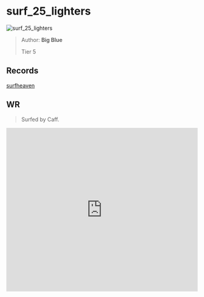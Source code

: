 
# surf_25_lighters

![surf_25_lighters](https://raw.githubusercontent.com/Sayt123/SurfMapPics/Maps-and-bonuses/csgo/surf_25_lighters.jpg)

> Author: **Big Blue**
>
> Tier 5

## Records

[surfheaven](https://surfheaven.eu/map/surf_25_lighters)

## WR

> Surfed by Caff.

<iframe
width="100%"
height="430"
src="https://www.youtube.com/embed/464_5FJX_1A"
frameborder="0"
allow="accelerometer; autoplay; clipboard-write; encrypted-media; gyroscope; picture-in-picture"
allowFullScreen
/>

```md

[Surf Timer] - Caff finished in 01:13:03 (WR -00:00:79). Improving by 00:02:59
[Surf Timer] - Caff beat the map record! Rank: 1/471

Previous WR holder: greenvoid


```
                